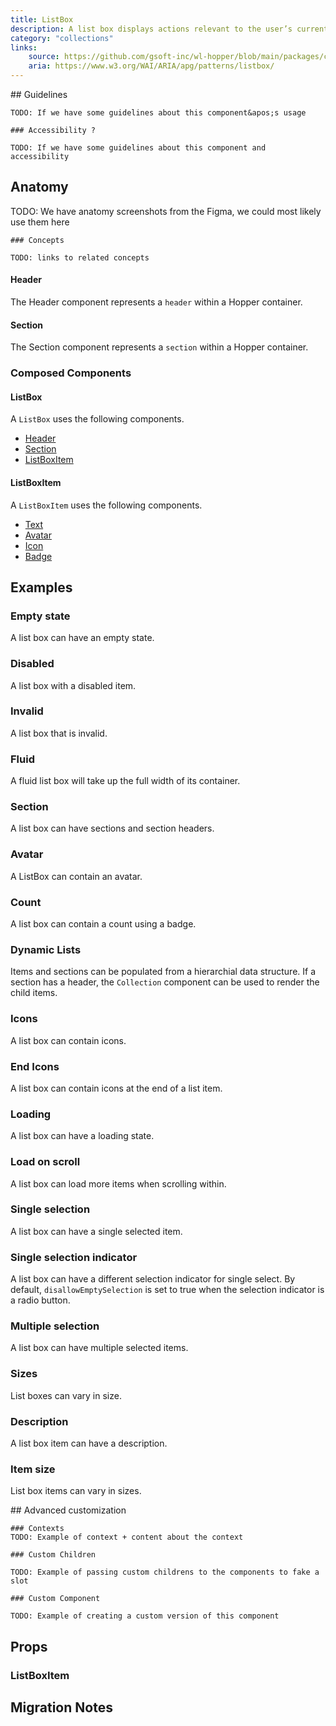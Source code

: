 ```yaml
---
title: ListBox
description: A list box displays actions relevant to the user’s current selection.
category: "collections"
links:
    source: https://github.com/gsoft-inc/wl-hopper/blob/main/packages/components/src/ListBox/src/ListBox.tsx
    aria: https://www.w3.org/WAI/ARIA/apg/patterns/listbox/
---
```


<Example src="ListBox/docs/preview" isOpen />

<FeatureFlag flag="next">
    ## Guidelines

    TODO: If we have some guidelines about this component&apos;s usage

    ### Accessibility ?

    TODO: If we have some guidelines about this component and accessibility
</FeatureFlag>

## Anatomy

<FeatureFlag flag="rc">
    TODO: We have anatomy screenshots from the Figma, we could most likely use them here

    ### Concepts

    TODO: links to related concepts
</FeatureFlag>

#### Header

The Header component represents a `header` within a Hopper container.

#### Section

The Section component represents a `section` within a Hopper container.

### Composed Components

#### ListBox

A `ListBox` uses the following components.

- [Header](./Header)
- [Section](/Section)
- [ListBoxItem](./Listbox#listboxitem)

#### ListBoxItem

A `ListBoxItem` uses the following components.

- [Text](./Text)
- [Avatar](Avatar)
- [Icon](./Icon)
- [Badge](./Badge)

## Examples

### Empty state

A list box can have an empty state.

<Example src="ListBox/docs/empty" />

### Disabled

A list box with a disabled item.

<Example src="ListBox/docs/disabled" />

### Invalid

A list box that is invalid.

<Example src="ListBox/docs/invalid" />

### Fluid

A fluid list box will take up the full width of its container.

<Example src="ListBox/docs/fluid" />

### Section

A list box can have sections and section headers.

<Example src="ListBox/docs/section" />

### Avatar

A ListBox can contain an avatar.

<Example src="ListBox/docs/avatar" />

### Count

A list box can contain a count using a badge.

<Example src="ListBox/docs/count" />

### Dynamic Lists

Items and sections can be populated from a hierarchial data structure.
If a section has a header, the `Collection` component can be used to render the child items.

<Example src="ListBox/docs/dynamicLists" />

### Icons

A list box can contain icons.

<Example src="ListBox/docs/icons" />

### End Icons

A list box can contain icons at the end of a list item.

<Example src="ListBox/docs/endIcons" />

### Loading

A list box can have a loading state.

<Example src="ListBox/docs/loading" />

### Load on scroll

A list box can load more items when scrolling within.

<Example src="ListBox/docs/loadOnScroll" />

### Single selection

A list box can have a single selected item.

<Example src="ListBox/docs/selection" />

### Single selection indicator

A list box can have a different selection indicator for single select.
By default, `disallowEmptySelection` is set to true when the selection indicator is a radio button.

<Example src="ListBox/docs/selectionIndicator" />

### Multiple selection

A list box can have multiple selected items.

<Example src="ListBox/docs/multipleSelected" />

### Sizes

List boxes can vary in size.

<Example src="ListBox/docs/size" />

### Description

A list box item can have a description.

<Example src="ListBox/docs/description" />

### Item size

List box items can vary in sizes.

<Example src="ListBox/docs/multipleSizes" />

<FeatureFlag flag="next">
    ## Advanced customization

    ### Contexts
    TODO: Example of context + content about the context

    ### Custom Children

    TODO: Example of passing custom childrens to the components to fake a slot

    ### Custom Component

    TODO: Example of creating a custom version of this component
</FeatureFlag>

## Props

<PropTable component="ListBox" />

### ListBoxItem

<PropTable component="ListBoxItem" />

## Migration Notes

<MigrateGuide src="ListBox/docs/migration-notes" />
